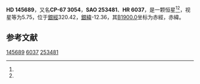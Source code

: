 {{Starbox begin
| name = HD 145689
}}
{{Starbox observe
| epoch = [[J2000.0|J2000.0]]
| constell = {{星座名待查}}<ref name=SIMBAD>{{cite web
 | url=http://simbad.u-strasbg.fr/simbad/sim-id?Ident=HR+6037
 | title=Pulsating variable Star
 | publisher=Centre de Données astronomiques de Strasbourg
 | work=SIMBAD
 | accessdate=2012-07-13
 | archive-date=2016-03-18
 | archive-url=https://web.archive.org/web/20160318081245/http://simbad.u-strasbg.fr/simbad/sim-id?Ident=HR+6037
 | dead-url=no
 }}</ref><ref name=DATA>{{cite web
 | url=http://vizier.u-strasbg.fr/viz-bin/VizieR-5?-out.add=.&-source=5050&-corr=PK=HR&-out.max=9999&HR=6037
 | title=VizieR Detailed Page
 | accessdate=2012-07-13
 | archive-url=https://web.archive.org/web/20190216085024/http://vizier.u-strasbg.fr/viz-bin/VizieR-5?-out.add=.&-source=5050&-corr=PK=HR&-out.max=9999&HR=6037
 | archive-date=2019-02-16
 | dead-url=yes
 }}</ref>
| 星官 = 
| ra = {{RA|16|17|5.5}}<ref name=SIMBAD /><ref name=DATA />
| dec = {{DEC|-67|56|29}}<ref name=SIMBAD /><ref name=DATA />
| appmag_v = 5.75<ref name=SIMBAD /><ref name=DATA />
}}
{{Starbox character
| class = A4V<ref name=SIMBAD /><ref name=DATA />
| b-v = 0.15<ref name=SIMBAD /><ref name=DATA />
| u-b = 0.09<ref name=SIMBAD /><ref name=DATA />
| r-i = <ref name=SIMBAD /><ref name=DATA />
| variable = 
}}
{{Starbox astrometry
| radial_v = 0.09
| prop_mo_ra = -9
| parallax = 
| p_error = 
}}
{{Starbox catalog
| names =CP-67 3054，[[SAO星表|SAO]] 253481，[[HD星表|HD]] 145689，[[HR星表|HR]] 6037}}
{{Starbox reference |Simbad=HR+6037}}
{{Starbox end}}

'''HD 145689'''，又名'''CP-67 3054'''，'''SAO 253481'''、'''HR 6037'''，是一颗恒星<ref name=SIMBAD /><ref name=DATA />，视星等为5.75，位于[[銀道座標系|銀經]]320.42，[[銀道座標系|銀緯]]-12.36，其[[B1900.0|B1900.0]]坐标为赤經{{RA|16|7|6.8}}，赤緯{{DEC|-67|-12.36|10}}。

== 参考文献 ==
{{reflist}}

{{star-stub}}

[[Category:HD和HDE天體|145689]]
[[Category:HR天體|6037]]
[[Category:SAO天體|253481]]